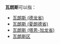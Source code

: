 '''瓦朗斯'''可以指：
* [[瓦朗斯_(德龙省)|瓦朗斯 (德龙省)]]
* [[瓦朗斯_(夏朗德省)|瓦朗斯 (夏朗德省)]]
* [[瓦朗斯_(塔恩-加龙省)|瓦朗斯 (塔恩-加龙省)]]
* [[瓦朗斯区|瓦朗斯区]]

{{消歧義|Cat=三字地名消歧義}}